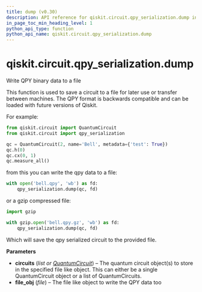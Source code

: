 ```yaml
---
title: dump (v0.30)
description: API reference for qiskit.circuit.qpy_serialization.dump in qiskit v0.30
in_page_toc_min_heading_level: 1
python_api_type: function
python_api_name: qiskit.circuit.qpy_serialization.dump
---
```


<span id="qiskit-circuit-qpy-serialization-dump" />

# qiskit.circuit.qpy\_serialization.dump

<Function id="qiskit.circuit.qpy_serialization.dump" isDedicatedPage={true} github="https://github.com/qiskit/qiskit/tree/stable/0.18/qiskit/circuit/qpy_serialization.py" signature="dump(circuits, file_obj)">
  Write QPY binary data to a file

  This function is used to save a circuit to a file for later use or transfer between machines. The QPY format is backwards compatible and can be loaded with future versions of Qiskit.

  For example:

  ```python
  from qiskit.circuit import QuantumCircuit
  from qiskit.circuit import qpy_serialization

  qc = QuantumCircuit(2, name='Bell', metadata={'test': True})
  qc.h(0)
  qc.cx(0, 1)
  qc.measure_all()
  ```

  from this you can write the qpy data to a file:

  ```python
  with open('bell.qpy', 'wb') as fd:
      qpy_serialization.dump(qc, fd)
  ```

  or a gzip compressed file:

  ```python
  import gzip

  with gzip.open('bell.qpy.gz', 'wb') as fd:
      qpy_serialization.dump(qc, fd)
  ```

  Which will save the qpy serialized circuit to the provided file.

  **Parameters**

  *   **circuits** (*list or* [*QuantumCircuit*](qiskit.circuit.QuantumCircuit "qiskit.circuit.QuantumCircuit")) – The quantum circuit object(s) to store in the specified file like object. This can either be a single QuantumCircuit object or a list of QuantumCircuits.
  *   **file\_obj** (*file*) – The file like object to write the QPY data too
</Function>

